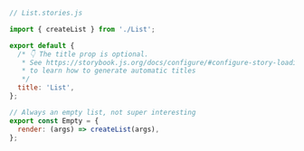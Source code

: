 ```js
// List.stories.js

import { createList } from './List';

export default {
  /* 👇 The title prop is optional.
   * See https://storybook.js.org/docs/configure/#configure-story-loading
   * to learn how to generate automatic titles
   */
  title: 'List',
};

// Always an empty list, not super interesting
export const Empty = {
  render: (args) => createList(args),
};
```
